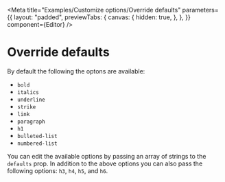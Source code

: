 
<Meta
  title="Examples/Customize options/Override defaults"
  parameters={{
    layout: "padded",
    previewTabs: {
      canvas: {
        hidden: true,
      },
    },
  }}
  component={Editor}
/>

# Override defaults

By default the following the optons are available:

- `bold`
- `italics`
- `underline`
- `strike`
- `link`
- `paragraph`
- `h1`
- `bulleted-list`
- `numbered-list`

You can edit the available options by passing an array of strings to the
`defaults` prop. In addition to the above options you can also pass the
following options: `h3`, `h4`, `h5`, and `h6`.

<Canvas>
  <Story name="Override defaults">
    <Editor defaults={["p", "h1", "h2", "h3", "h4", "h5", "h6", "bold"]} />
  </Story>
</Canvas>
